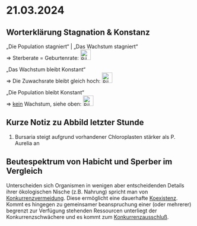 # 21.03.2024

## Worterklärung Stagnation & Konstanz

„Die Population stagniert“ \| „Das Wachstum stagniert“\
⇒ Sterberate = Geburtenrate: ![Bild](./assets/wachstum-stagniert.png){height="2em"}

„Das Wachstum bleibt Konstant“\
⇒ Die Zuwachsrate bleibt gleich hoch: ![Bild](./assets/wachstum-konstant.png){height="2em"}

„Die Population bleibt Konstant“\
⇒ [kein]{.underline} Wachstum, siehe oben: ![Bild](./assets/wachstum-stagniert.png){height="2em"}\

## Kurze Notiz zu Abbild letzter Stunde

1.  Bursaria steigt aufgrund vorhandener Chloroplasten stärker als P. Aurelia an

## Beutespektrum von Habicht und Sperber im Vergleich

Unterscheiden sich Organismen in wenigen aber entscheidenden Details ihrer ökologischen Nische (z.B. Nahrung) spricht man von [Konkurrenzvermeidung]{.underline}. Diese ermöglicht eine dauerhafte [Koexistenz]{.underline}.\
Kommt es hingegen zu gemeinsamer beanspruchung einer (oder mehrerer) begrenzt zur Verfügung stehenden Ressourcen unterliegt der Konkurrenzschwächere und es kommt zum [Konkurrenzausschluß]{.underline}.
